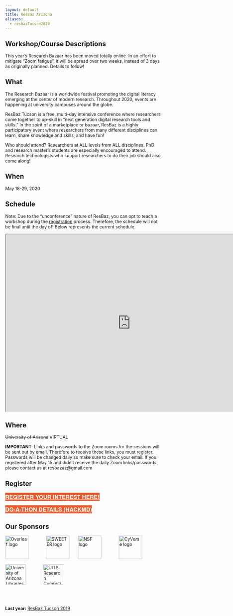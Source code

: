 ```yaml
---
layout: default
title: ResBaz Arizona
aliases:
  - resbazTucson2020
---
```

## Workshop/Course Descriptions

This year's Research Bazaar has been moved totally online. In an effort to mitigate "Zoom fatigue", it will be spread over two weeks, instead of 3 days as originally planned. Details to follow!

## What

The Research Bazaar is a worldwide festival promoting the digital literacy emerging at the center of modern research. Throughout 2020, events are happening at university campuses around the globe.

ResBaz Tucson is a free, multi-day intensive conference where researchers come together to up-skill in "next generation digital research tools and skills." In the spirit of a marketplace or bazaar, ResBaz is a highly participatory event where researchers from many different disciplines can learn, share knowledge and skills, and have fun!

Who should attend? Researchers at ALL levels from ALL disciplines. PhD and research master's students are especially encouraged to attend. Research technologists who support researchers to do their job should also come along!

## When

May 18-29, 2020

## Schedule

Note: Due to the "unconference" nature of ResBaz, you can opt to teach a workshop during the [registration](#register) process. Therefore, the schedule will not be final until the day of! Below represents the current schedule.

<iframe src="https://docs.google.com/spreadsheets/d/e/2PACX-1vSBl72pdoEoEDg2satp642DbgLLkAT6WQrbk9jarDRk9mbSE1QU7P5EcmJSqdgYKFYXNu-a5deg0pG7/pubhtml?widget=true&amp;headers=false" width="800" height="570"></iframe>

## Where

~~University of Arizona~~ VIRTUAL

**IMPORTANT**: Links and passwords to the Zoom rooms for the sessions will be sent out by email. Therefore to receive these links, you must <u><a href="https://bit.ly/RezBazAZ20Reg">register</a></u>. Passwords will be changed daily so make sure to check your email. If you registered after May 15 and didn't receive the daily Zoom links/passwords, please contact us at resbazaz@gmail.com


## Register

<a href="https://bit.ly/RezBazAZ20Reg" class="btn btn2020" target="_blank">Register your interest here!</a>

<a href="https://bit.ly/ResBazAZ20_DoAThon_HackMD" class="btn btn2020">Do-a-Thon details (HackMD)</a>


<style>
  .btn2020 {
    font-family: Montserrat,"Helvetica Neue",Helvetica,Arial,sans-serif;
    text-transform: uppercase;
    font-size: 18px;
    font-weight: 700;
    background-color: #EA5A2A;
    color: white;
  }
</style>

## Our Sponsors

<a href="https://www.overleaf.com"><img src="/img/logos/overleaf.png" alt="Overleaf logo" height="75"></a>&emsp;&emsp;&emsp;&emsp;<a href="https://hprc.tamu.edu/sweeter/"><img src="/img/logos/NSF_SWEETER.jpg" alt="SWEETER logo" height="75"></a>&emsp;&emsp;<a href="https://www.nsf.gov/awardsearch/showAward?AWD_ID=1925764"><img src="/img/logos/nsf.jpeg" alt="NSF logo" height="75"></a>&emsp;&emsp;&emsp;&emsp;<a href="https://www.cyverse.org"><img src="/img/logos/cyverse.png" alt="CyVerse logo" height="75"></a>&emsp;&emsp;&emsp;&emsp;

<a href="https://new.library.arizona.edu/"><img src="/img/logos/ua_libraries.png" alt="University of Arizona Libraries" height="65"></a>&emsp;&emsp;&emsp;&emsp;<a href="https://it.arizona.edu/research"><img src="/img/logos/ua_uits_researchcomp.png" alt="UITS Research Computing" height="65"></a>

<br><br><br>
**Last year:**
<a href="/resbaz/resbazTucson2019.html">ResBaz Tucson 2019</a>